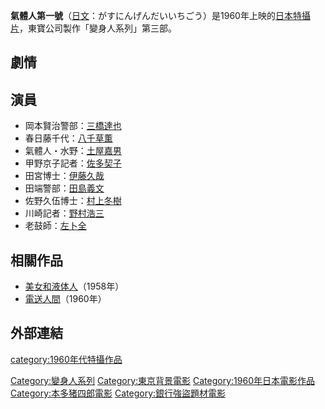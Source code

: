 {{expand|time=2011-08-08T21:22:09+00:00}}
{{unreferenced|time=2011-08-08T21:22:09+00:00}}
{{Infobox Film
| name               = 氣體人第一號
| original_name      = ガス人間㐧一号
| image              = 
| caption            = 
| director           = [[本多豬四郎|本多豬四郎]]
| producer           = [[田中友幸|田中友幸]]
| writer             = [[馬淵薫|馬淵薫]]
| starring           = 
| music              = [[宫内国郎|宫内国郎]]
| narrator           = 
| cinematography     = 
| editing            = 
| production_company = [[東寶電影公司|東寶]]
| distributor        = [[東寶電影公司|東寶]]
| released           = 91分
| country            = {{JPN}}
| language           = 日語
| budget             = 
| gross              = 
| preceded_by        = [[電送人間|電送人間]]
| followed_by        = 
| website            = 
| amg_id             = 
| imdb_id            = 
| cn_name            = 
| hk_name            = 
| tw_name            = 
}}
'''氣體人第一號'''（[[日文|日文]]：がすにんげんだいいちごう）是1960年上映的[[日本|日本]][[特攝片|特攝片]]，東寶公司製作「變身人系列」第三部。

==劇情==

==演員==
* 岡本賢治警部：[[三橋達也|三橋達也]]
* 春日藤千代：[[八千草薫|八千草薫]]
* 氣體人・水野：[[土屋嘉男|土屋嘉男]]
* 甲野京子記者：[[佐多契子|佐多契子]]
* 田宮博士：[[伊藤久哉|伊藤久哉]]
* 田端警部：[[田島義文|田島義文]]
* 佐野久伍博士：[[村上冬樹|村上冬樹]]
* 川崎記者：[[野村浩三|野村浩三]]
* 老鼓師：[[左卜全|左卜全]]

== 相關作品 ==
* [[美女和液体人|美女和液体人]]（1958年）
* [[電送人間|電送人間]]（1960年）

==外部連結==

{{變身人系列}}
{{本多猪四郎監督作品}}
{{DEFAULTSORT:Gasu Ningen dai Ichigo}}
[[Category:變身人系列|Category:變身人系列]]
[[Category:東京背景電影|Category:東京背景電影]]
[[category:1960年代特攝作品|category:1960年代特攝作品]]
[[Category:1960年日本電影作品|Category:1960年日本電影作品]]
[[Category:本多猪四郎電影|Category:本多猪四郎電影]]
[[Category:銀行強盜題材電影|Category:銀行強盜題材電影]]